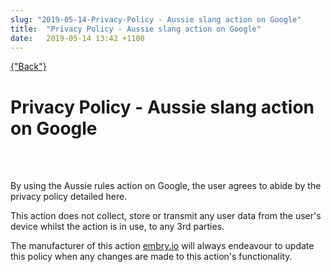 ```yaml
---
slug: "2019-05-14-Privacy-Policy - Aussie slang action on Google"
title:  "Privacy Policy - Aussie slang action on Google"
date:   2019-05-14 13:42 +1100
---
```


<div className="blogpage">
    <a href={"/blog"} smooth duration={1000}>
    {"Back"}
    </a>
</div>

<div className="blogText">

# Privacy Policy - Aussie slang action on Google
<br/>
<br/>

By using the Aussie rules action on Google, the user agrees to abide by the privacy policy detailed here.

This action does not collect, store or transmit any user data from the user's device whilst the action is in use, to any 3rd parties.

The manufacturer of this action [embry.io](http://embry.io) will always endeavour to update this policy when any changes are made to this action's functionality.

</div>